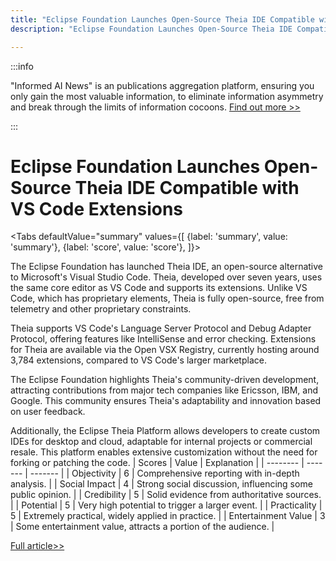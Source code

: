 ```yaml
---
title: "Eclipse Foundation Launches Open-Source Theia IDE Compatible with VS Code Extensions"
description: "Eclipse Foundation Launches Open-Source Theia IDE Compatible with VS Code Extensions"

---
```



:::info

"Informed AI News" is an publications aggregation platform, ensuring you only gain the most valuable information, to eliminate information asymmetry and break through the limits of information cocoons.  [Find out more >>](/)

:::

# Eclipse Foundation Launches Open-Source Theia IDE Compatible with VS Code Extensions


<Tabs
	defaultValue="summary"
	values={[
	{label: 'summary', value: 'summary'},
	{label: 'score', value: 'score'},
]}>
<TabItem value="summary">


The Eclipse Foundation has launched Theia IDE, an open-source alternative to Microsoft's Visual Studio Code. Theia, developed over seven years, uses the same core editor as VS Code and supports its extensions. Unlike VS Code, which has proprietary elements, Theia is fully open-source, free from telemetry and other proprietary constraints.

Theia supports VS Code's Language Server Protocol and Debug Adapter Protocol, offering features like IntelliSense and error checking. Extensions for Theia are available via the Open VSX Registry, currently hosting around 3,784 extensions, compared to VS Code's larger marketplace.

The Eclipse Foundation highlights Theia's community-driven development, attracting contributions from major tech companies like Ericsson, IBM, and Google. This community ensures Theia's adaptability and innovation based on user feedback.

Additionally, the Eclipse Theia Platform allows developers to create custom IDEs for desktop and cloud, adaptable for internal projects or commercial resale. This platform enables extensive customization without the need for forking or patching the code.
</TabItem>
<TabItem value="score">
	| Scores     | Value   | Explanation |
	| -------- | ------- | ------- |
	| Objectivity  | 6    | Comprehensive reporting with in-depth analysis.    |
	| Social Impact | 4     | Strong social discussion, influencing some public opinion.    |
	| Credibility    | 5    | Solid evidence from authoritative sources.    |
	| Potential    | 5    | Very high potential to trigger a larger event.    |
	| Practicality    | 5    | Extremely practical, widely applied in practice.    |
	| Entertainment Value    | 3    | Some entertainment value, attracts a portion of the audience.    |
</TabItem>
</Tabs>

[Full article>>](https://developers.slashdot.org/story/24/07/06/0422230/eclipse-foundation-releases-open-source-theia-ide---compatible-with-vs-code-extensions?utm_source=rss1.0mainlinkanon&utm_medium=feed)
